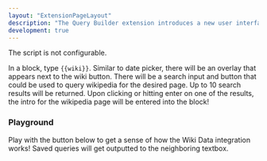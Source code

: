 ```yaml
---
layout: "ExtensionPageLayout"
description: "The Query Builder extension introduces a new user interface for building queries and outputting the query syntax into the block."
development: true
---
```



The script is not configurable.

In a block, type `{{wiki}}`. Similar to date picker, there will be an overlay that appears next to the wiki button. There will be a search input and button that could be used to query wikipedia for the desired page. Up to 10 search results will be returned. Upon clicking or hitting enter on one of the results, the intro for the wikipedia page will be entered into the block!

### Playground

Play with the button below to get a sense of how the Wiki Data integration works! Saved queries will get outputted to the neighboring textbox.

<DemoWikiData />
